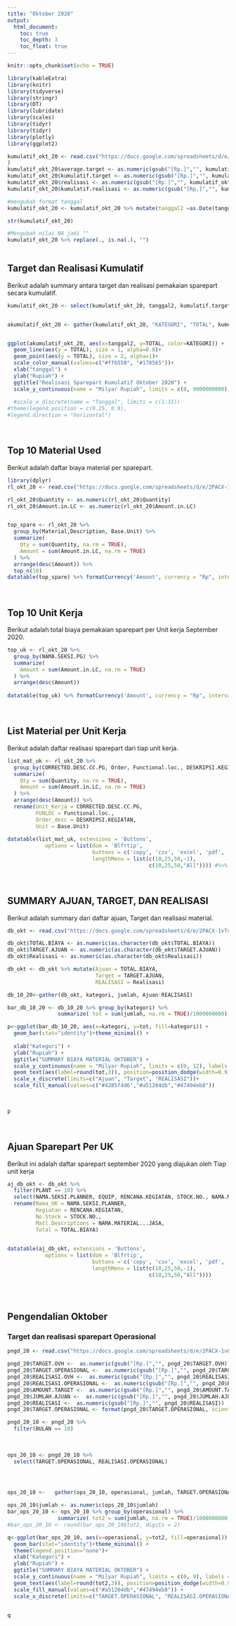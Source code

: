 ```yaml
---
title: "Oktober 2020"
output:
  html_document:
    toc: true
    toc_depth: 3
    toc_float: true
---
```


```r
knitr::opts_chunk$set(echo = TRUE)
```

```r
library(kableExtra)
library(knitr)
library(tidyverse)
library(stringr)
library(DT)
library(lubridate)
library(scales)
library(tidyr)
library(tidyr)
library(plotly)
library(ggplot2)

kumulatif_okt_20 <- read.csv("https://docs.google.com/spreadsheets/d/e/2PACX-1vT8rvKbveA6zpqnmjRLfpkFszVZWSVHhLsx0Ldxhpj_SRv5L7aO9oBKGEVzjqeWPiDCY_a45FFRMYwc/pub?gid=1958899369&single=true&output=csv"
)
kumulatif_okt_20$average.target <- as.numeric(gsub("[Rp.]","", kumulatif_okt_20$average.target))
kumulatif_okt_20$kumulatif.target <- as.numeric(gsub("[Rp.]","", kumulatif_okt_20$kumulatif.target))
kumulatif_okt_20$realisasi <- as.numeric(gsub("[Rp.]","", kumulatif_okt_20$realisasi))
kumulatif_okt_20$kumulatif.realisasi <- as.numeric(gsub("[Rp.]","", kumulatif_okt_20$kumulatif.realisasi))

#mengubah format tanggal
kumulatif_okt_20 <- kumulatif_okt_20 %>% mutate(tanggal2 =as.Date(tanggal, format= '%d/%m/%y'))

str(kumulatif_okt_20)

#Mengubah nilai NA jadi ""
kumulatif_okt_20 %>% replace(., is.na(.), "")
                

```

## Target dan Realisasi Kumulatif
Berikut adalah  summary antara target dan realisasi pemakaian sparepart secara kumulatif.


```r
kumulatif_okt_20 <- select(kumulatif_okt_20, tanggal2, kumulatif.target, kumulatif.realisasi)


akumulatif_okt_20 <- gather(kumulatif_okt_20, "KATEGORI", "TOTAL", kumulatif.target:kumulatif.realisasi)


ggplot(akumulatif_okt_20, aes(x=tanggal2, y=TOTAL, color=KATEGORI)) +
  geom_line(aes(y = TOTAL), size = 1, alpha=0.8)+
  geom_point(aes(y = TOTAL), size = 2, alpha=1)+
  scale_color_manual(values=c("#ff6550", "#178565"))+
  xlab("tanggal") +
  ylab("Rupiah") +
  ggtitle("Realisasi Sparepart Kumulatif Oktober 2020") +
  scale_y_continuous(name = "Milyar Rupiah", limits = c(0, 9000000000), labels = scales::comma)
  
  #scale_x_discrete(name = "Tanggal", limits = c(1:31))
#theme(legend.position = c(0.25, 0.9),
#legend.direction = "horizontal")
```


$~$
$~$  
    
    
 
## Top 10 Material Used  
Berikut adalah daftar biaya material per sparepart.

```r
library(dplyr)
rl_okt_20 <- read.csv("https://docs.google.com/spreadsheets/d/e/2PACX-1vT8rvKbveA6zpqnmjRLfpkFszVZWSVHhLsx0Ldxhpj_SRv5L7aO9oBKGEVzjqeWPiDCY_a45FFRMYwc/pub?gid=0&single=true&output=csv")

rl_okt_20$Quantity <- as.numeric(rl_okt_20$Quantity)
rl_okt_20$Amount.in.LC <- as.numeric(rl_okt_20$Amount.in.LC)


top_spare <- rl_okt_20 %>%
  group_by(Material,Description, Base.Unit) %>%
  summarize(
    Qty = sum(Quantity, na.rm = TRUE),
    Amount = sum(Amount.in.LC, na.rm = TRUE)
  ) %>%
  arrange(desc(Amount)) %>%
  top_n(10)
datatable(top_spare) %>% formatCurrency('Amount', currency = "Rp", interval = 3, mark = ",", digits = 2, dec.mark = getOption("OutDec"), before = TRUE)
```
  
  
$~$
$~$
  

    
## Top 10 Unit Kerja  
Berikut adalah total biaya pemakaian sparepart per Unit kerja September 2020.

```r


top_uk <- rl_okt_20 %>%
  group_by(NAMA.SEKSI.PG) %>%
  summarize(
    Amount = sum(Amount.in.LC, na.rm = TRUE)
  ) %>%
  arrange(desc(Amount)) 
 
datatable(top_uk) %>% formatCurrency('Amount', currency = "Rp", interval = 3, mark = ",", digits = 2, dec.mark = getOption("OutDec"), before = TRUE)
```
$~$
$~$

## List Material per Unit Kerja  
Berikut adalah daftar realisasi sparepart dari tiap unit kerja.
```r


list_mat_uk <- rl_okt_20 %>%
  group_by(CORRECTED.DESC.CC.PG, Order, Functional.loc., DESKRIPSI.KEGIATAN,  Material,Description, Base.Unit) %>%
  summarize(
    Qty = sum(Quantity, na.rm = TRUE),
    Amount = sum(Amount.in.LC, na.rm = TRUE)
  ) %>%
  arrange(desc(Amount)) %>%
  rename(Unit_Kerja = CORRECTED.DESC.CC.PG,
         FUNLOC = Functional.loc.,
         Order_desc = DESKRIPSI.KEGIATAN,
         Unit = Base.Unit)
 
datatable(list_mat_uk, extensions = 'Buttons',
            options = list(dom = 'Blfrtip',
                           buttons = c('copy', 'csv', 'excel', 'pdf', 'print'),
                           lengthMenu = list(c(10,25,50,-1),
                                             c(10,25,50,"All")))) #%>% formatCurrency('Amount', currency = "Rp", interval = 3, mark = ",", digits = 2, dec.mark = getOption("OutDec"), before = TRUE)
```

$~$

## SUMMARY AJUAN, TARGET, DAN REALISASI 
Berikut adalah summary dari daftar ajuan, Target dan realisasi material.


```r

db_okt <- read.csv("https://docs.google.com/spreadsheets/d/e/2PACX-1vTuAfSolie81iDo9DEdtgVEN2d8a2DpMbDwX1vcO-86GqlpbMwu50UY3s0MMA5nAWtNnKI0Nukripxb/pub?gid=0&single=true&output=csv")

db_okt$TOTAL.BIAYA <- as.numeric(as.character(db_okt$TOTAL.BIAYA))
db_okt$TARGET.AJUAN <- as.numeric(as.character(db_okt$TARGET.AJUAN))
db_okt$Realisasi <- as.numeric(as.character(db_okt$Realisasi))

db_okt <- db_okt %>% mutate(Ajuan = TOTAL.BIAYA,
                            Target = TARGET.AJUAN,
                            REALISASI = Realisasi)

db_10_20<-gather(db_okt, kategori, jumlah, Ajuan:REALISASI)

bar_db_10_20 <- db_10_20 %>% group_by(kategori) %>%
                summarize( tot = sum(jumlah, na.rm = TRUE)/1000000000) 

p<-ggplot(bar_db_10_20, aes(x=kategori, y=tot, fill=kategori)) +
  geom_bar(stat="identity")+theme_minimal() +
  
  xlab("Kategori") +
  ylab("Rupiah") +
  ggtitle("SUMMARY BIAYA MATERIAL OKTOBER") +
  scale_y_continuous(name = "Milyar Rupiah", limits = c(0, 12), labels = scales::comma) +
  geom_text(aes(label=round(tot,3)), position=position_dodge(width=0.9), vjust=1.6) +
  scale_x_discrete(limits=c("Ajuan", "Target", "REALISASI"))+
  scale_fill_manual(values=c("#4285f4d6","#a51204db","#47494eb8"))
  
    

p


```
$~$
$~$



## Ajuan Sparepart Per UK  
Berikut ini adalah daftar sparepart september 2020 yang diajukan oleh Tiap unit kerja 

```r
aj_db_okt <- db_okt %>% 
  filter(PLANT == 10) %>%
  select(NAMA.SEKSI.PLANNER, EQUIP, RENCANA.KEGIATAN, STOCK.NO., NAMA.MATERIAL...JASA, SAT, QTY, TOTAL.BIAYA ) %>%
  rename(Nama_UK = NAMA.SEKSI.PLANNER,
         Kegiatan = RENCANA.KEGIATAN,
         No.Stock = STOCK.NO.,
         Matl.Descriptions = NAMA.MATERIAL...JASA,
         Total = TOTAL.BIAYA)
  

datatable(aj_db_okt, extensions = 'Buttons',
            options = list(dom = 'Blfrtip',
                           buttons = c('copy', 'csv', 'excel', 'pdf', 'print'),
                           lengthMenu = list(c(10,25,50,-1),
                                             c(10,25,50,"All"))))



```
$~$
$~$


## Pengendalian Oktober
### Target dan realisasi sparepart Operasional

```r


pngd_20 <- read.csv("https://docs.google.com/spreadsheets/d/e/2PACX-1vQX9qk5moha5zWUNA1D0xtHRm2x41u1jsl3DxloLAwuZ0lXXGcjf-wcI7PXUSx0YcXIJDXVZsRgEXNR/pub?gid=0&single=true&output=csv")

pngd_20$TARGET.OVH <-  as.numeric(gsub("[Rp.]","", pngd_20$TARGET.OVH))
pngd_20$TARGET.OPERASIONAL <-  as.numeric(gsub("[Rp.]","", pngd_20$TARGET.OPERASIONAL))
pngd_20$REALISASI.OVH <-  as.numeric(gsub("[Rp.]","", pngd_20$REALISASI.OVH))
pngd_20$REALISASI.OPERASIONAL <-  as.numeric(gsub("[Rp.]","", pngd_20$REALISASI.OPERASIONAL))
pngd_20$AMOUNT.TARGET <-  as.numeric(gsub("[Rp.]","", pngd_20$AMOUNT.TARGET))
pngd_20$JUMLAH.AJUAN <-  as.numeric(gsub("[Rp.]","", pngd_20$JUMLAH.AJUAN))
pngd_20$REALISASI <-  as.numeric(gsub("[Rp.]","", pngd_20$REALISASI))
pngd_20$TARGET.OPERASIONAL <- format(pngd_20$TARGET.OPERASIONAL, scientific=FALSE)

pngd_20_10 <- pngd_20 %>% 
  filter(BULAN == 10)
  
  
  
ops_20_10 <- pngd_20_10 %>%
  select(TARGET.OPERASIONAL, REALISASI.OPERASIONAL)




ops_20_10 <-   gather(ops_20_10, operasional, jumlah, TARGET.OPERASIONAL:REALISASI.OPERASIONAL)

ops_20_10$jumlah <- as.numeric(ops_20_10$jumlah)
bar_ops_20_10 <- ops_20_10 %>% group_by(operasional) %>%
                summarize( tot2 = sum(jumlah, na.rm = TRUE)/1000000000) 
#bar_ops_20_10 <- round(bar_ops_20_10$tot2, digits = 2)

q<-ggplot(bar_ops_20_10, aes(x=operasional, y=tot2, fill=operasional)) +
  geom_bar(stat="identity")+theme_minimal() +
  theme(legend.position="none")+
  xlab("Kategori") +
  ylab("Rupiah") +
  ggtitle("SUMMARY BIAYA MATERIAL OKTOBER") +
  scale_y_continuous(name = "Milyar Rupiah", limits = c(0, 9), labels = scales::comma) +
  geom_text(aes(label=round(tot2,3)), position=position_dodge(width=0.9), vjust=1.5, color="white") +
  scale_fill_manual(values=c("#a51204db","#47494eb8")) +
  scale_x_discrete(limits=c("TARGET.OPERASIONAL", "REALISASI.OPERASIONAL"), labels = c("Target","Realisasi"))
   

q



```

